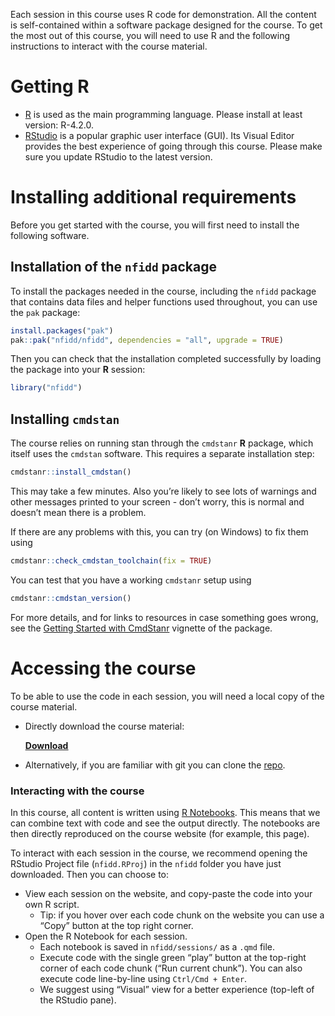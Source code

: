 Each session in this course uses R code for demonstration.
All the content is self-contained within a software package designed for the course.
To get the most out of this course, you will need to use R and the following instructions to interact with the course material.

# Getting R

-   [R](http://cran.r-project.org) is used as the main programming language. Please install at least version: R-4.2.0.
-   [RStudio](http://www.rstudio.com/products/rstudio/download/) is a popular graphic user interface (GUI). Its Visual Editor provides the best experience of going through this course. Please make sure you update RStudio to the latest version.

# Installing additional requirements

Before you get started with the course, you will first need to install the following software.

## Installation of the `nfidd` package

To install the packages needed in the course, including the `nfidd` package that contains data files and helper functions used throughout, you can use the `pak` package:

```r
install.packages("pak")
pak::pak("nfidd/nfidd", dependencies = "all", upgrade = TRUE)
```

Then you can check that the installation completed successfully by loading the package into your **R** session:

```r
library("nfidd")
```

## Installing `cmdstan`

The course relies on running stan through the `cmdstanr` **R** package, which itself uses the `cmdstan` software.
This requires a separate installation step:

```r
cmdstanr::install_cmdstan()
```

::: callout-note
This may take a few minutes.
Also you're likely to see lots of warnings and other messages printed to your screen - don't worry, this is normal and doesn't mean there is a problem.
:::

If there are any problems with this, you can try (on Windows) to fix them using

```r
cmdstanr::check_cmdstan_toolchain(fix = TRUE)
```

You can test that you have a working `cmdstanr` setup using

```r
cmdstanr::cmdstan_version()
```

For more details, and for links to resources in case something goes wrong, see the [Getting Started with CmdStanr](https://mc-stan.org/cmdstanr/articles/cmdstanr.html) vignette of the package.

# Accessing the course

To be able to use the code in each session, you will need a local copy of the course material.

-   Directly download the course material:

    ::: callout-tip
    [[**Download**]{.underline}](https://github.com/nfidd/nfidd/archive/refs/heads/main.zip)
    :::

-   Alternatively, if you are familiar with git you can clone the [repo](https://github.com/nfidd/nfidd).

### Interacting with the course

In this course, all content is written using [R Notebooks](https://bookdown.org/yihui/rmarkdown/notebook.html).
This means that we can combine text with code and see the output directly.
The notebooks are then directly reproduced on the course website (for example, this page).

To interact with each session in the course, we recommend opening the RStudio Project file (`nfidd.RProj`) in the `nfidd` folder you have just downloaded.
Then you can choose to:

-   View each session on the website, and copy-paste the code into your own R script.
    -   Tip: if you hover over each code chunk on the website you can use a "Copy" button at the top right corner.
-   Open the R Notebook for each session.
    -   Each notebook is saved in `nfidd/sessions/` as a `.qmd` file.
    -   Execute code with the single green "play" button at the top-right corner of each code chunk ("Run current chunk"). You can also execute code line-by-line using `Ctrl/Cmd + Enter`.
    -   We suggest using "Visual" view for a better experience (top-left of the RStudio pane).

